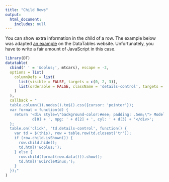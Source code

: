```yaml
---
title: "Child Rows"
output:
  html_document:
    includes: null
---
```


You can show extra information in the child of a row. The example below was adapted [an example](http://datatables.net/examples/api/row_details.html) on the DataTables website. Unfortunately, you have to write a fair amount of JavaScript in this case.

```r
library(DT)
datatable(
  cbind(' ' = '&oplus;', mtcars), escape = -2,
  options = list(
    columnDefs = list(
      list(visible = FALSE, targets = c(0, 2, 3)),
      list(orderable = FALSE, className = 'details-control', targets = 1)
    )
  ),
  callback = "
  table.column(1).nodes().to$().css({cursor: 'pointer'});
  var format = function(d) {
    return '<div style=\"background-color:#eee; padding: .5em;\"> Model: ' +
            d[0] + ', mpg: ' + d[2] + ', cyl: ' + d[3] + '</div>';
  };
  table.on('click', 'td.details-control', function() {
    var td = $(this), row = table.row(td.closest('tr'));
    if (row.child.isShown()) {
      row.child.hide();
      td.html('&oplus;');
    } else {
      row.child(format(row.data())).show();
      td.html('&CircleMinus;');
    }
  });"
)
```
